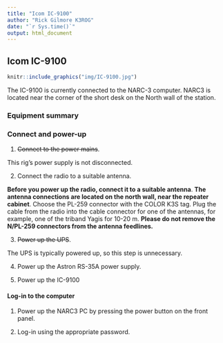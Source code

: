 ```yaml
---
title: "Icom IC-9100"
author: "Rick Gilmore K3ROG"
date: "`r Sys.time()`"
output: html_document
---
```



## Icom IC-9100

```r
knitr::include_graphics("img/IC-9100.jpg")
```

The IC-9100 is currently connected to the NARC-3 computer.
NARC3 is located near the corner of the short desk on the North wall of the station.

### Equipment summary

### Connect and power-up

1. ~~Connect to the power mains~~.

This rig's power supply is not disconnected.

2. Connect the radio to a suitable antenna.

**Before you power up the radio, connect it to a suitable antenna**.
**The antenna connections are located on the north wall, near the repeater cabinet**.
Choose the PL-259 connector with the COLOR K3S tag.
Plug the cable from the radio into the cable connector for one of the antennas, for example, one of the triband Yagis for 10-20 m.
**Please do not remove the N/PL-259 connectors from the antenna feedlines.**
    
3. ~~Power up the UPS~~.

The UPS is typically powered up, so this step is unnecessary.

4. Power up the Astron RS-35A power supply. 

5. Power up the IC-9100

#### Log-in to the computer

1. Power up the NARC3 PC by pressing the power button on the front panel.

2. Log-in using the appropriate password.
